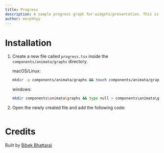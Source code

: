 ```yaml
---
title: Progress
description: A sample progress graph for widgets/presentation. This is not a full-fledged chart library. Just use for presentation or as an interactive part of the app.
author: morphhyy
---
```


<ComponentPreview name="graphs-progress--docs" />

# Installation

1. Create a new file called `progress.tsx` inside the `components/animata/graphs` directory.

   macOS/Linux:

   ```bash
   mkdir -p components/animata/graphs && touch components/animata/graphs/progress.tsx
   ```

   windows:

   ```bash
   mkdir components\animata\graphs && type null > components\animata\graphs\progress.tsx
   ```

2. Open the newly created file and add the following code:

```jsx file=<rootDir>/animata/graphs/progress.tsx

```

# Credits

Built by [Bibek Bhattarai](https://github.com/morphhyy)
